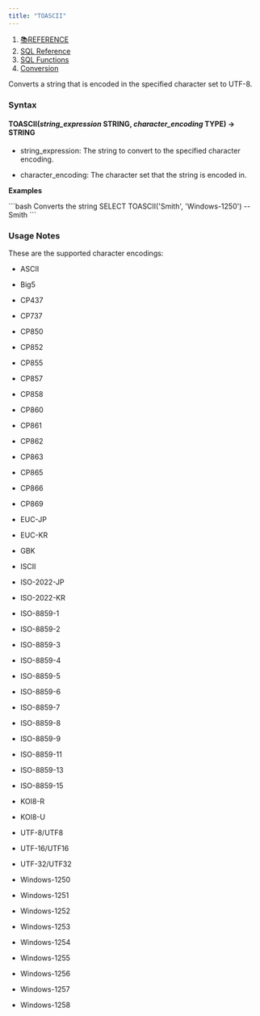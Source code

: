 ```yaml
---
title: "TOASCII"
---
```


1. [📚REFERENCE](/reference)
2. [SQL Reference](/reference/sql-reference)
3. [SQL Functions](/reference/sql-reference/all-functions)
4. [Conversion](/reference/sql-reference/all-functions/conversion)

Converts a string that is encoded in the specified character set to UTF-8.

### Syntax

#### TOASCII(*string\_expression* STRING, *character\_encoding* TYPE) → STRING

* string\_expression: The string to convert to the specified character encoding.

* character\_encoding: The character set that the string is encoded in.

**Examples**

<CodeGroup>
  ```bash Converts the string
  SELECT TOASCII('Smith', 'Windows-1250')
  -- Smith
  ```
</CodeGroup>

### Usage Notes

These are the supported character encodings:

* ASCII

* Big5

* CP437

* CP737

* CP850

* CP852

* CP855

* CP857

* CP858

* CP860

* CP861

* CP862

* CP863

* CP865

* CP866

* CP869

* EUC-JP

* EUC-KR

* GBK

* ISCII

* ISO-2022-JP

* ISO-2022-KR

* ISO-8859-1

* ISO-8859-2

* ISO-8859-3

* ISO-8859-4

* ISO-8859-5

* ISO-8859-6

* ISO-8859-7

* ISO-8859-8

* ISO-8859-9

* ISO-8859-11

* ISO-8859-13

* ISO-8859-15

* KOI8-R

* KOI8-U

* UTF-8/UTF8

* UTF-16/UTF16

* UTF-32/UTF32

* Windows-1250

* Windows-1251

* Windows-1252

* Windows-1253

* Windows-1254

* Windows-1255

* Windows-1256

* Windows-1257

* Windows-1258
